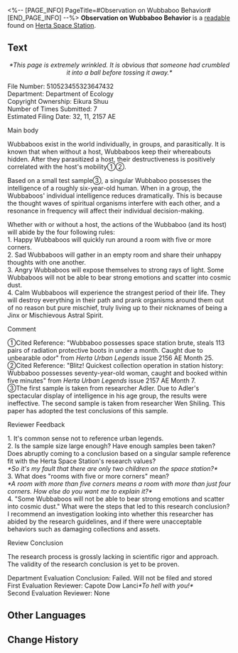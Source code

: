<%-- [PAGE_INFO]
PageTitle=#Observation on Wubbaboo Behavior#
[END_PAGE_INFO] --%>
{{Readable Infobox
|id           = 049
|partIds      = 190161
|title        = 
|image        = Item Journal.png
|world        = Herta Space Station
|parts        = 1
|author       = <!--to be added-->
|description  = Behavioral research report about the Department of Ecology's collection, the spiritual organism Wubbaboo.
|part1        = Observation on Wubbaboo Behavior
|source1      = {{cx|Source missing}}
|characters   = Herta
|factions     = 
}}
'''Observation on Wubbaboo Behavior''' is a [[readable]] found on [[Herta Space Station]].
<!--
==Location==
{{Map Embed|<map name>|<marker id>}}
-->
==Text==
<div align="center">''*This page is extremely wrinkled. It is obvious that someone had crumbled it into a ball before tossing it away.*''</div>

File Number: 510523455323647432<br />
Department: Department of Ecology<br />
Copyright Ownership: Eikura Shuu<br />
Number of Times Submitted: 7<br />
Estimated Filing Date: 32, 11, 2157 AE

Main body

Wubbaboos exist in the world individually, in groups, and parasitically. It is known that when without a host, Wubbaboos keep their whereabouts hidden. After they parasitized a host, their destructiveness is positively correlated with the host's mobility①②.

Based on a small test sample③, a singular Wubbaboo possesses the intelligence of a roughly six-year-old human. When in a group, the Wubbaboos' individual intelligence reduces dramatically. This is because the thought waves of spiritual organisms interfere with each other, and a resonance in frequency will affect their individual decision-making.

Whether with or without a host, the actions of the Wubbaboo (and its host) will abide by the four following rules:<br />
1. Happy Wubbaboos will quickly run around a room with five or more corners.<br />
2. Sad Wubbaboos will gather in an empty room and share their unhappy thoughts with one another.<br />
3. Angry Wubbaboos will expose themselves to strong rays of light. Some Wubbaboos will not be able to bear strong emotions and scatter into cosmic dust.<br />
4. Calm Wubbaboos will experience the strangest period of their life. They will destroy everything in their path and prank organisms around them out of no reason but pure mischief, truly living up to their nicknames of being a Jinx or Mischievous Astral Spirit.

Comment

①Cited Reference: "Wubbaboo possesses space station brute, steals 113 pairs of radiation protective boots in under a month. Caught due to unbearable odor" from ''Herta Urban Legends'' issue 2156 AE Month 25.<br />
②Cited Reference: "Blitz! Quickest collection operation in station history: Wubbaboo possesses seventy-year-old woman, caught and booked within five minutes" from ''Herta Urban Legends'' issue 2157 AE Month 7.<br />
③The first sample is taken from researcher Adler. Due to Adler's spectacular display of intelligence in his age group, the results were ineffective. The second sample is taken from researcher Wen Shiling. This paper has adopted the test conclusions of this sample.

Reviewer Feedback

1. It's common sense not to reference urban legends.<br />
2. Is the sample size large enough? Have enough samples been taken? Does abruptly coming to a conclusion based on a singular sample reference fit with the Herta Space Station's research values?<br />
''*So it's my fault that there are only two children on the space station?*''<br />
3. What does "rooms with five or more corners" mean?<br />
''*A room with more than five corners means a room with more than just four corners. How else do you want me to explain it?*''<br />
4. "Some Wubbaboos will not be able to bear strong emotions and scatter into cosmic dust." What were the steps that led to this research conclusion? I recommend an investigation looking into whether this researcher has abided by the research guidelines, and if there were unacceptable behaviors such as damaging collections and assets.

Review Conclusion

The research process is grossly lacking in scientific rigor and approach. The validity of the research conclusion is yet to be proven.

Department Evaluation Conclusion: Failed. Will not be filed and stored<br />
First Evaluation Reviewer: Capote Dow Lanci''*To hell with you!*''<br />
Second Evaluation Reviewer: None

<!--
==Trivia==
* 
-->
==Other Languages==
{{Other Languages
|en   = Observation on Wubbaboo Behavior
|zhs  = 呜呜伯行为考
|zht  = 嗚嗚伯行為考
|ja   = ウーウーボの行動考察
|ko   = 울보 유령 행동 연구
|es   = Observaciones sobre el comportamiento de los buabuabós
|fr   = Observation du comportement des Wubbabous
|ru   = Изучение повадок Вуббабу
|th   = ศึกษาพฤติกรรมของ Wubbaboo
|vi   = Nghiên Cứu Hành Vi Wubbaboo
|de   = Beobachtung des Wubbaboo-Verhaltens
|id   = Pengamatan pada Perilaku Wubbaboo
|pt   = Observação do Comportamento de Wubbaboos
}}

==Change History==
{{Change History|1.0}}